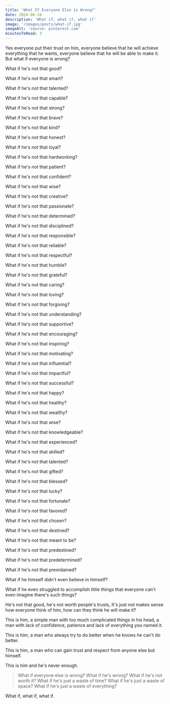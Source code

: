 ```yaml
---
title: 'What If Everyone Else is Wrong?'
date: 2024-06-18
description: 'What if, what if, what if'
image: '/images/posts/what-if.jpg'
imageAlt: 'source: pinterest.com'
minutesToRead: 3
---
```


Yes everyone put their trust on him, everyone believe that he will achieve everything that he wants, everyone believe that he will be able to make it. But what if everyone is wrong?

What if he's not that good?

What if he's not that smart?

What if he's not that talented?

What if he's not that capable?

What if he's not that strong?

What if he's not that brave?

What if he's not that kind?

What if he's not that honest?

What if he's not that loyal?

What if he's not that hardworking?

What if he's not that patient?

What if he's not that confident?

What if he's not that wise?

What if he's not that creative?

What if he's not that passionate?

What if he's not that determined?

What if he's not that disciplined?

What if he's not that responsible?

What if he's not that reliable?

What if he's not that respectful?

What if he's not that humble?

What if he's not that grateful?

What if he's not that caring?

What if he's not that loving?

What if he's not that forgiving?

What if he's not that understanding?

What if he's not that supportive?

What if he's not that encouraging?

What if he's not that inspiring?

What if he's not that motivating?

What if he's not that influential?

What if he's not that impactful?

What if he's not that successful?

What if he's not that happy?

What if he's not that healthy?

What if he's not that wealthy?

What if he's not that wise?

What if he's not that knowledgeable?

What if he's not that experienced?

What if he's not that skilled?

What if he's not that talented?

What if he's not that gifted?

What if he's not that blessed?

What if he's not that lucky?

What if he's not that fortunate?

What if he's not that favored?

What if he's not that chosen?

What if he's not that destined?

What if he's not that meant to be?

What if he's not that predestined?

What if he's not that predetermined?

What if he's not that preordained?

What if he himself didn't even believe in himself?

What if he even struggled to accomplish little things that everyone can't even imagine there's such things?

He's not that good, he's not worth people's trusts, It's just not makes sense how everyone think of him, how can they think he will make it?

This is him, a simple man with too much complicated things in his head, a man with lack of confidence, patience and lack of everything you named it.

This is him, a man who always try to do better when he knows he can't do better.

This is him, a man who can gain trust and respect from anyone else but himself.

This is him and he's never enough.

> What if everyone else is wrong? What if he's wrong? What if he's not worth it? What if he's just a waste of time? What if he's just a waste of space? What if he's just a waste of everything?

What if, what if, what if.
